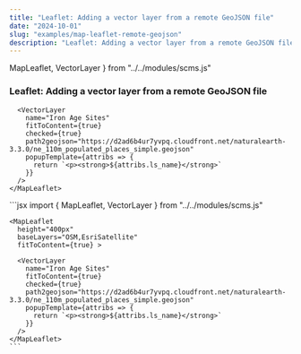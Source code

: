 ```yaml
---
title: "Leaflet: Adding a vector layer from a remote GeoJSON file"
date: "2024-10-01"
slug: "examples/map-leaflet-remote-geojson"
description: "Leaflet: Adding a vector layer from a remote GeoJSON file"
---
```


  MapLeaflet,
  VectorLayer
} from "../../modules/scms.js"


### Leaflet: Adding a vector layer from a remote GeoJSON file


<div className="row mt-3 mb-5 border-top border-bottom py-3">
  <div className="col-6">
    <MapLeaflet
      height="400px"
      baseLayers="OSM,EsriSatellite"
      fitToContent={true} >

      <VectorLayer
        name="Iron Age Sites"
        fitToContent={true}
        checked={true}
        path2geojson="https://d2ad6b4ur7yvpq.cloudfront.net/naturalearth-3.3.0/ne_110m_populated_places_simple.geojson"
        popupTemplate={attribs => {
          return `<p><strong>${attribs.ls_name}</strong>`
        }}
      />
    </MapLeaflet>

  </div>
  <div className="col-6">
    ```jsx
    import {
      MapLeaflet,
      VectorLayer
    } from "../../modules/scms.js"

    <MapLeaflet
      height="400px"
      baseLayers="OSM,EsriSatellite"
      fitToContent={true} >
      
      <VectorLayer
        name="Iron Age Sites"
        fitToContent={true}
        checked={true}
        path2geojson="https://d2ad6b4ur7yvpq.cloudfront.net/naturalearth-3.3.0/ne_110m_populated_places_simple.geojson"
        popupTemplate={attribs => {
          return `<p><strong>${attribs.ls_name}</strong>`
        }}
      />
    </MapLeaflet>
    ```
  </div>
</div>